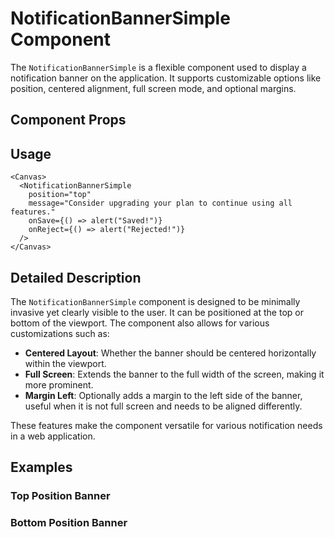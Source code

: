 

<Meta of={NotificationBannerSimple} />

# NotificationBannerSimple Component

The `NotificationBannerSimple` is a flexible component used to display a notification banner on the application. It supports customizable options like position, centered alignment, full screen mode, and optional margins.

## Component Props

<Canvas of={NotificationBannerSimple.Default} />

<Controls />

## Usage

```tsx
<Canvas>
  <NotificationBannerSimple
    position="top"
    message="Consider upgrading your plan to continue using all features."
    onSave={() => alert("Saved!")}
    onReject={() => alert("Rejected!")}
  />
</Canvas>
```

## Detailed Description

The `NotificationBannerSimple` component is designed to be minimally invasive yet clearly visible to the user. It can be positioned at the top or bottom of the viewport. The component also allows for various customizations such as:

- **Centered Layout**: Whether the banner should be centered horizontally within the viewport.
- **Full Screen**: Extends the banner to the full width of the screen, making it more prominent.
- **Margin Left**: Optionally adds a margin to the left side of the banner, useful when it is not full screen and needs to be aligned differently.

These features make the component versatile for various notification needs in a web application.

## Examples

### Top Position Banner

<Canvas of={NotificationBannerSimple.Default} />

### Bottom Position Banner

<Canvas of={NotificationBannerSimple.Default} />
